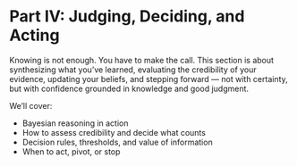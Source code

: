 # Part IV: Judging, Deciding, and Acting {.unnumbered}

Knowing is not enough. You have to make the call. This section is about synthesizing what you’ve learned, evaluating the credibility of your evidence, updating your beliefs, and stepping forward — not with certainty, but with confidence grounded in knowledge and good judgment.

We’ll cover:

- Bayesian reasoning in action
- How to assess credibility and decide what counts
- Decision rules, thresholds, and value of information
- When to act, pivot, or stop